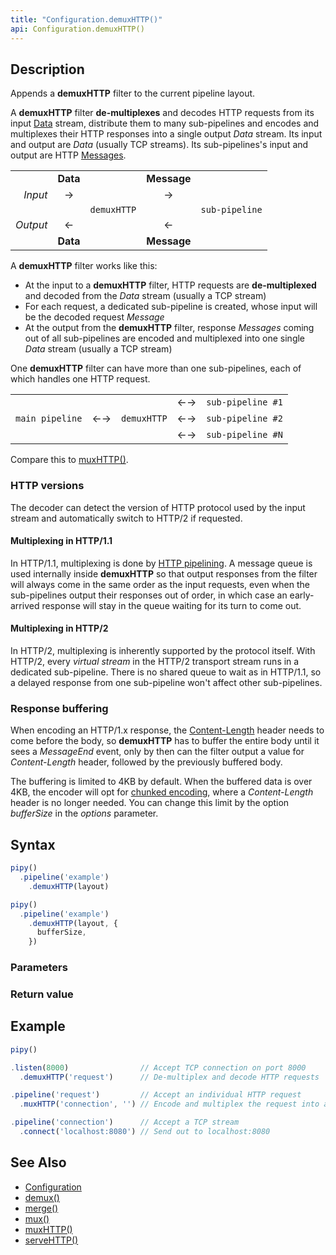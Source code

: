 ```yaml
---
title: "Configuration.demuxHTTP()"
api: Configuration.demuxHTTP()
---
```


## Description

Appends a **demuxHTTP** filter to the current pipeline layout.

A **demuxHTTP** filter **de-multiplexes** and decodes HTTP requests from its input [Data](/reference/api/Data) stream, distribute them to many sub-pipelines and encodes and multiplexes their HTTP responses into a single output _Data_ stream. Its input and output are _Data_ (usually TCP streams). Its sub-pipelines's input and output are HTTP [Messages](/reference/api/Message).

|          |          |             |             |                |
|---------:|:--------:|:-----------:|:-----------:|:--------------:|
|          | **Data** |             | **Message** |                |
| _Input_  | →        |             | →           |                |
|          |          | `demuxHTTP` |             | `sub-pipeline` |
| _Output_ | ←        |             | ←           |                |
|          | **Data** |             | **Message** |                |

A **demuxHTTP** filter works like this:

- At the input to a **demuxHTTP** filter, HTTP requests are **de-multiplexed** and decoded from the _Data_ stream (usually a TCP stream)
- For each request, a dedicated sub-pipeline is created, whose input will be the decoded request _Message_
- At the output from the **demuxHTTP** filter, response _Messages_ coming out of all sub-pipelines are encoded and multiplexed into one single _Data_ stream (usually a TCP stream)

One **demuxHTTP** filter can have more than one sub-pipelines, each of which handles one HTTP request.

|                 |    |             |    |                   |
|----------------:|:--:|:-----------:|:--:|:------------------|
|                 |    |             | ←→ | `sub-pipeline #1` |
| `main pipeline` | ←→ | `demuxHTTP` | ←→ | `sub-pipeline #2` |
|                 |    |             | ←→ | `sub-pipeline #N` |

Compare this to [muxHTTP()](/reference/api/Configuration/muxHTTP).

### HTTP versions

The decoder can detect the version of HTTP protocol used by the input stream and automatically switch to HTTP/2 if requested.

#### Multiplexing in HTTP/1.1

In HTTP/1.1, multiplexing is done by [HTTP pipelining](https://en.wikipedia.org/wiki/HTTP_pipelining). A message queue is used internally inside **demuxHTTP** so that output responses from the filter will always come in the same order as the input requests, even when the sub-pipelines output their responses out of order, in which case an early-arrived response will stay in the queue waiting for its turn to come out.

#### Multiplexing in HTTP/2

In HTTP/2, multiplexing is inherently supported by the protocol itself. With HTTP/2, every _virtual stream_ in the HTTP/2 transport stream runs in a dedicated sub-pipeline. There is no shared queue to wait as in HTTP/1.1, so a delayed response from one sub-pipeline won't affect other sub-pipelines.

### Response buffering

When encoding an HTTP/1.x response, the [Content-Length](https://developer.mozilla.org/docs/Web/HTTP/Headers/Content-Length) header needs to come before the body, so **demuxHTTP** has to buffer the entire body until it sees a _MessageEnd_ event, only by then can the filter output a value for _Content-Length_ header, followed by the previously buffered body.

The buffering is limited to 4KB by default. When the buffered data is over 4KB, the encoder will opt for [chunked encoding](https://developer.mozilla.org/docs/Web/HTTP/Headers/Transfer-Encoding#chunked_encoding), where a _Content-Length_ header is no longer needed. You can change this limit by the option _bufferSize_ in the _options_ parameter.

## Syntax

``` js
pipy()
  .pipeline('example')
    .demuxHTTP(layout)

pipy()
  .pipeline('example')
    .demuxHTTP(layout, {
      bufferSize,
    })
```

### Parameters

<Parameters/>

### Return value

<ReturnValue/>

## Example

``` js
pipy()

.listen(8000)                // Accept TCP connection on port 8000
  .demuxHTTP('request')      // De-multiplex and decode HTTP requests

.pipeline('request')         // Accept an individual HTTP request
  .muxHTTP('connection', '') // Encode and multiplex the request into a shared TCP stream

.pipeline('connection')      // Accept a TCP stream
  .connect('localhost:8080') // Send out to localhost:8080
```

## See Also

* [Configuration](/reference/api/Configuration)
* [demux()](/reference/api/Configuration/demux)
* [merge()](/reference/api/Configuration/merge)
* [mux()](/reference/api/Configuration/mux)
* [muxHTTP()](/reference/api/Configuration/muxHTTP)
* [serveHTTP()](/reference/api/Configuration/serveHTTP)
